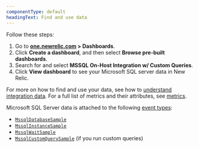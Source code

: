 ```yaml
---
componentType: default
headingText: Find and use data
---
```


Follow these steps:

1. Go to **[one.newrelic.com](https://one.newrelic.com) > Dashboards**.
2. Click **Create a dashboard**, and then select **Browse pre-built dashboards**.
3. Search for and select **MSSQL On-Host Integration w/ Custom Queries**.
4. Click **View dashboard** to see your Microsoft SQL server data in New Relic.

For more on how to find and use your data, see how to [understand integration data](/docs/infrastructure/integrations/find-use-infrastructure-integration-data). For a full list of metrics and their attributes, see [metrics](/install/microsoft-sql/#metrics).

Microsoft SQL Server data is attached to the following [event types](/docs/using-new-relic/welcome-new-relic/getting-started/glossary#event):

* [`MssqlDatabaseSample`](#database-metric)
* [`MssqlInstanceSample`](#instance-metric)
* [`MssqlWaitSample`](#wait-metric)
* [`MssqlCustomQuerySample`](#custom-query) (if you run custom queries)
